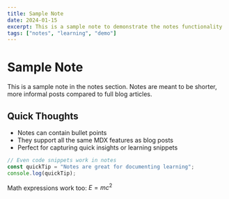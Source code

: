 ```yaml
---
title: Sample Note
date: 2024-01-15
excerpt: This is a sample note to demonstrate the notes functionality
tags: ["notes", "learning", "demo"]
---
```


# Sample Note

This is a sample note in the notes section. Notes are meant to be shorter, more informal posts compared to full blog articles.

## Quick Thoughts

- Notes can contain bullet points
- They support all the same MDX features as blog posts
- Perfect for capturing quick insights or learning snippets

```javascript
// Even code snippets work in notes
const quickTip = "Notes are great for documenting learning";
console.log(quickTip);
```

Math expressions work too: $E = mc^2$